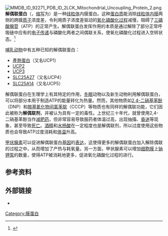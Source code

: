 [[File:MMDB_ID_92271_PDB_ID_2LCK_Mitochondrial_Uncoupling_Protein_2.png|thumb]]'''解偶联蛋白'''（{{lang-en|'''uncoupling protein'''}}，[[缩写|缩写]]为'''{{lang|en|UCP}}'''）是一种[[线粒体|线粒体]]内膜蛋白。这种[[蛋白质|蛋白质]]能消除[[线粒体内膜|线粒体内膜]]两侧的跨膜[[质子|质子]]浓度差，令利用质子浓度差驱动的[[氧化磷酸化过程|氧化磷酸化过程]]减慢，阻碍了[[三磷酸腺苷|三磷酸腺苷]]（ATP）的正常产生。解偶联蛋白发挥作用的本质是通过解除了部分正常呼吸链中应有的[[电子传递|电子传递]]与磷酸化两者之间偶联关系，使氧化磷酸化过程进入空转状态。<ref name="pmid16179945">{{Cite journal|author=Nedergaard J, Ricquier D, Kozak LP |title=Uncoupling proteins: current status and therapeutic prospects |journal=EMBO Rep. |volume=6 |issue=10 |pages=917–21 |year=2005 |pmid=16179945 |doi=10.1038/sj.embor.7400532 |pmc=1369193}}</ref>

[[哺乳动物|哺乳动物]]中有五种已知的解偶联蛋白：
* [[產熱素|產熱蛋白]]（又名UCP1）
* [[UCP2|UCP2]]
* [[UCP3|UCP3]]
* [[SLC25A27|SLC25A27]]（又名UCP4）
* [[SLC25A14|SLC25A14]]（又名UCP5）

解偶联蛋白在生理学上有其特定的作用，[[冬眠|冬眠]]动物以及新生动物利用解偶联蛋白，可以将部分本用于制造ATP的能量转化为热量。然而，其他物质如[[2,4-二硝基苯酚|2,4-二硝基苯酚]]（DNP）和[[羰基氰化物间氯苯腙|羰基氰化物间氯苯腙]]（CCCP）等物质也有同样的解偶联功能，它们因此被称为'''解偶联剂'''，并被认为具有一定的毒性。上世纪三十年代，就曾使用2,4-二硝基苯酚当作[[减肥药|减肥药]]，但非常容易导致服药者体温过高，出现抽搐、[[昏迷|昏迷]]等现象，甚至导致[[死亡|死亡]]。[[酒精|酒精]]和[[水杨酸|水杨酸]]在一定程度也是解偶联剂，所以过度使用这些物质也会导致ATP过度消耗和[[体温|体温]]升高。

[[甲状腺素|甲状腺素]]可以促进解偶联蛋白[[基因|基因]]的[[基因表达|表达]]，这使得更多的解偶联蛋白加入解除偶联的过程之中，从而增加了产热与耗氧量。另一方面，甲状腺素可以增加[[细胞膜|细胞膜]]上[[钠钾泵|钠钾泵]]的数量，使得ATP被消耗地更多，促进氧化磷酸化过程的进行。

==参考资料==
{{reflist}}

==外部链接==
* {{MeshName|Uncoupling+Agents}}

{{线粒体蛋白质}}

{{Biochem-stub}}

[[Category:膜蛋白|Category:膜蛋白]]